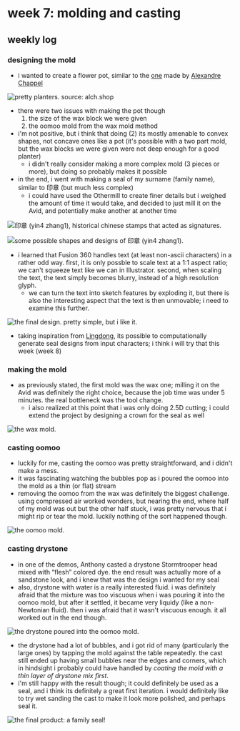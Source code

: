 # week 7: molding and casting

## weekly log

### designing the mold
- i wanted to create a flower pot, similar to the [one]() made by [Alexandre Chappel](https://www.youtube.com/c/achappel)

![pretty planters. source: alch.shop](../images/wk7/planters.png)

- there were two issues with making the pot though
    1. the size of the wax block we were given
    2. the oomoo mold from the wax mold method
- i'm not positive, but i think that doing (2) its mostly amenable to convex shapes, not concave ones like a pot (it's possible with a two part mold, but the wax blocks we were given were not deep enough for a good planter)
    - i didn't really consider making a more complex mold (3 pieces or more), but doing so probably makes it possible
- in the end, i went with making a seal of my surname (family name), similar to 印章 (but much less complex)
    - i could have used the Othermill to create finer details but i weighed the amount of time it would take, and decided to just mill it on the Avid, and potentially make another at another time

![印章 (yin4 zhang1), historical chinese stamps that acted as signatures.](../images/wk7/stamp.jpg)

![some possible shapes and designs of 印章 (yin4 zhang1).](../images/wk7/styles_of_stamp.jpg)

- i learned that Fusion 360 handles text (at least non-ascii characters) in a rather odd way. first, it is only possble to scale text at a 1:1 aspect ratio; we can't squeeze text like we can in Illustrator. second, when scaling the text, the text simply becomes blurry, instead of a high resolution glyph.
    - we can turn the text into sketch features by exploding it, but there is also the interesting aspect that the text is then unmovable; i need to examine this further.

![the final design. pretty simple, but i like it.](../images/wk7/design.png)

- taking inspiration from [Lingdong](http://fab.cba.mit.edu/classes/MAS.863/CBA/people/lingdong/site/), its possible to computationally generate seal designs from input characters; i think i will try that this week (week 8)

### making the mold

- as previously stated, the first mold was the wax one; milling it on the Avid was definitely the right choice, because the job time was under 5 minutes. the real bottleneck was the tool change.
    - i also realized at this point that i was only doing 2.5D cutting; i could extend the project by designing a crown for the seal as well

![the wax mold.](../images/wk7/wax_mold.jpg)

### casting oomoo

- luckily for me, casting the oomoo was pretty straightforward, and i didn't make a mess.
- it was fascinating watching the bubbles pop as i poured the oomoo into the mold as a thin (or flat) stream
- removing the oomoo from the wax was definitely the biggest challenge. using compressed air worked wonders, but nearing the end, where half of my mold was out but the other half stuck, i was pretty nervous that i might rip or tear the mold. luckily nothing of the sort happened though.

![the oomoo mold.](../images/wk7/oomoo_mold.jpg)

### casting drystone

- in one of the demos, Anthony casted a drystone Stormtrooper head mixed with &ldquo;flesh&rdquo; colored dye. the end result was actually more of a sandstone look, and i knew that was the design i wanted for my seal
- also, drystone with water is a really interested fluid. i was definitely afraid that the mixture was too viscuous when i was pouring it into the oomoo mold, but after it settled, it became very liquidy (like a non-Newtonian fluid). then i was afraid that it wasn't viscuous enough. it all worked out in the end though.

![the drystone poured into the oomoo mold.](../images/wk7/pouring_drystone.jpg)

- the drystone had a lot of bubbles, and i got rid of many (particularly the large ones) by tapping the mold against the table repeatedly. the cast still ended up having small bubbles near the edges and corners, which in hindsight i probably could have handled by _coating the mold with a thin layer of drystone mix first_.
- i'm still happy with the result though; it could definitely be used as a seal, and i think its definitely a great first iteration. i would definitely like to try wet sanding the cast to make it look more polished, and perhaps seal it.

![the final product: a family seal!](../images/wk7/final_cast.jpg)